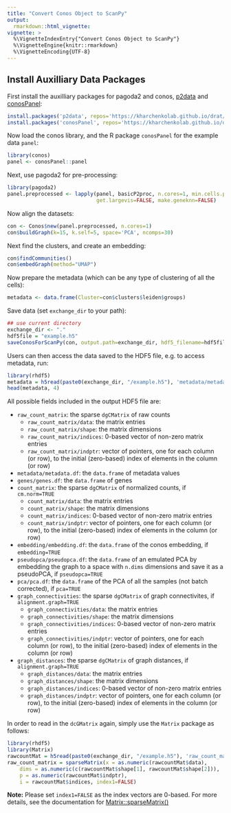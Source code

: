 ```yaml
---
title: "Convert Conos Object to ScanPy"
output: 
  rmarkdown::html_vignette:
vignette: >
  %\VignetteIndexEntry{"Convert Conos Object to ScanPy"}
  %\VignetteEngine{knitr::rmarkdown}
  %\VignetteEncoding{UTF-8}
---
```



## Install Auxilliary Data Packages

First install the auxilliary packages for pagoda2 and conos, [p2data](https://github.com/kharchenkolab/p2data) and [conosPanel](https://github.com/kharchenkolab/conosPanel):

```r
install.packages('p2data', repos='https://kharchenkolab.github.io/drat/', type='source')
install.packages('conosPanel', repos='https://kharchenkolab.github.io/drat/', type='source')
```


Now load the conos library, and the R package `conosPanel` for the example data `panel`:

```r
library(conos)
panel <- conosPanel::panel
```

Next, use pagoda2 for pre-processing:

```r
library(pagoda2)
panel.preprocessed <- lapply(panel, basicP2proc, n.cores=1, min.cells.per.gene=0, n.odgenes=2e3, 
                             get.largevis=FALSE, make.geneknn=FALSE)
```

Now align the datasets:

```r
con <- Conos$new(panel.preprocessed, n.cores=1)
con$buildGraph(k=15, k.self=5, space='PCA', ncomps=30)
```


Next find the clusters, and create an embedding:

```r
con$findCommunities()
con$embedGraph(method="UMAP")
```

Now prepare the metadata (which can be any type of clustering of all the cells):

```r
metadata <- data.frame(Cluster=con$clusters$leiden$groups)
```

Save data (set `exchange_dir` to your path):


```r
## use current directory
exchange_dir <- "."
hdf5file = "example.h5"
saveConosForScanPy(con, output.path=exchange_dir, hdf5_filename=hdf5file, verbose=TRUE)
```

Users can then access the data saved to the HDF5 file, e.g. to access metadata, run:


```r
library(rhdf5)
metadata = h5read(paste0(exchange_dir, "/example.h5"), 'metadata/metadata.df')
head(metadata, 4)
```

All possible fields included in the output HDF5 file are:

* `raw_count_matrix`: the sparse `dgCMatrix` of raw counts 
	* `raw_count_matrix/data`: the matrix entries
	* `raw_count_matrix/shape`: the matrix dimensions
	* `raw_count_matrix/indices`: 0-based vector of non-zero matrix entries
	* `raw_count_matrix/indptr`: vector of pointers, one for each column (or row), to the initial (zero-based) index of elements in the column (or row)
* `metadata/metadata.df`: the `data.frame` of metadata values
* `genes/genes.df`: the `data.frame` of genes
* `count_matrix`: the sparse `dgCMatrix` of normalized counts, if `cm.norm=TRUE`
	* `count_matrix/data`: the matrix entries
	* `count_matrix/shape`: the matrix dimensions
	* `count_matrix/indices`: 0-based vector of non-zero matrix entries
	* `count_matrix/indptr`: vector of pointers, one for each column (or row), to the initial (zero-based) index of elements in the column (or row)
* `embedding/embedding.df`:  the `data.frame` of the conos embedding, if `embedding=TRUE`
* `pseudopca/pseudopca.df`:  the `data.frame` of an emulated PCA by embedding the graph to a space with `n.dims` dimensions and save it as a pseudoPCA, if `pseudopca=TRUE`
* `pca/pca.df`: the `data.frame` of the PCA of all the samples (not batch corrected), if `pca=TRUE`
* `graph_connectivities`: the sparse `dgCMatrix` of graph connectivites, if `alignment.graph=TRUE`
	* `graph_connectivities/data`: the matrix entries
	* `graph_connectivities/shape`: the matrix dimensions
	* `graph_connectivities/indices`: 0-based vector of non-zero matrix entries
	* `graph_connectivities/indptr`: vector of pointers, one for each column (or row), to the initial (zero-based) index of elements in the column (or row)
* `graph_distances`: the sparse `dgCMatrix` of graph distances, if `alignment.graph=TRUE`
	* `graph_distances/data`: the matrix entries
	* `graph_distances/shape`: the matrix dimensions
	* `graph_distances/indices`: 0-based vector of non-zero matrix entries
	* `graph_distances/indptr`: vector of pointers, one for each column (or row), to the initial (zero-based) index of elements in the column (or row)



In order to read in the `dcGMatrix` again, simply use the `Matrix` package as follows:


```r
library(rhdf5)
library(Matrix)
rawcountMat = h5read(paste0(exchange_dir, "/example.h5"), 'raw_count_matrix')
raw_count_matrix = sparseMatrix(x = as.numeric(rawcountMat$data),  
    dims = as.numeric(c(rawcountMat$shape[1], rawcountMat$shape[2])), 
    p = as.numeric(rawcountMat$indptr), 
    i = rawcountMat$indices, index1=FALSE)
```

**Note:** Please set `index1=FALSE` as the index vectors are 0-based. For more details, see the documentation for [Matrix::sparseMatrix()](https://www.rdocumentation.org/packages/Matrix/versions/1.2-18/topics/sparseMatrix)


